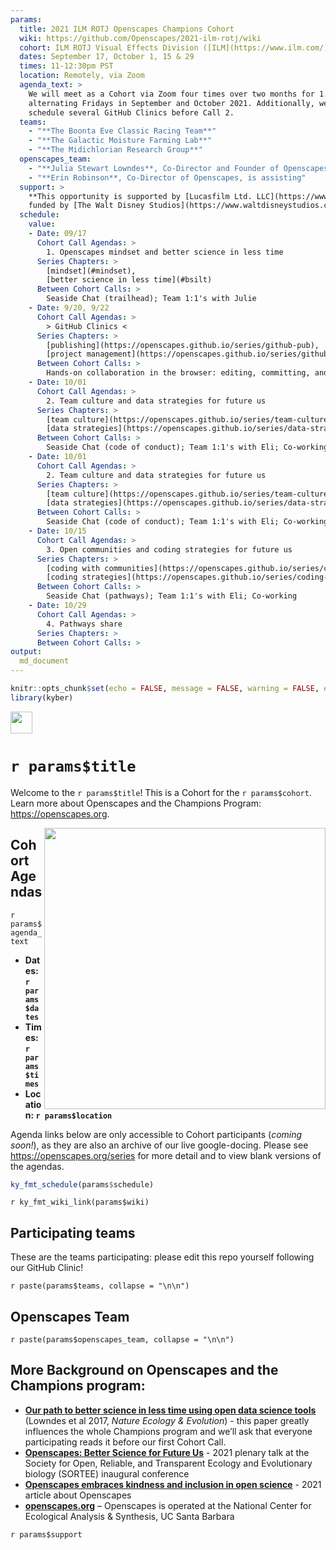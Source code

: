 ```yaml
---
params:
  title: 2021 ILM ROTJ Openscapes Champions Cohort
  wiki: https://github.com/Openscapes/2021-ilm-rotj/wiki
  cohort: ILM ROTJ Visual Effects Division ([ILM](https://www.ilm.com/))
  dates: September 17, October 1, 15 & 29
  times: 11-12:30pm PST
  location: Remotely, via Zoom
  agenda_text: >
    We will meet as a Cohort via Zoom four times over two months for 1.5 hours, on 
    alternating Fridays in September and October 2021. Additionally, we will 
    schedule several GitHub Clinics before Call 2.
  teams:
    - "**The Boonta Eve Classic Racing Team**"
    - "**The Galactic Moisture Farming Lab**"
    - "**The Midichlorian Research Group**"
  openscapes_team:
    - "**Julia Stewart Lowndes**, Co-Director and Founder of Openscapes, is co-leading"
    - "**Erin Robinson**, Co-Director of Openscapes, is assisting"
  support: >
    **This opportunity is supported by [Lucasfilm Ltd. LLC](https://www.lucasfilm.com/), 
    funded by [The Walt Disney Studios](https://www.waltdisneystudios.com/).**
  schedule:
    value:
    - Date: 09/17
      Cohort Call Agendas: >
        1. Openscapes mindset and better science in less time
      Series Chapters: >
        [mindset](#mindset),
        [better science in less time](#bsilt)
      Between Cohort Calls: >
        Seaside Chat (trailhead); Team 1:1's with Julie
    - Date: 9/20, 9/22
      Cohort Call Agendas: >
        > GitHub Clinics <
      Series Chapters: >
        [publishing](https://openscapes.github.io/series/github-pub), 
        [project management](https://openscapes.github.io/series/github-issues)
      Between Cohort Calls: >
        Hands-on collaboration in the browser: editing, committing, and Issues
    - Date: 10/01
      Cohort Call Agendas: >
        2. Team culture and data strategies for future us
      Series Chapters: >
        [team culture](https://openscapes.github.io/series/team-culture),
        [data strategies](https://openscapes.github.io/series/data-strategies)
      Between Cohort Calls: >
        Seaside Chat (code of conduct); Team 1:1's with Eli; Co-working
    - Date: 10/01
      Cohort Call Agendas: >
        2. Team culture and data strategies for future us
      Series Chapters: >
        [team culture](https://openscapes.github.io/series/team-culture),
        [data strategies](https://openscapes.github.io/series/data-strategies)
      Between Cohort Calls: >
        Seaside Chat (code of conduct); Team 1:1's with Eli; Co-working 
    - Date: 10/15
      Cohort Call Agendas: >
        3. Open communities and coding strategies for future us
      Series Chapters: >
        [coding with communities](https://openscapes.github.io/series/communities),
        [coding strategies](https://openscapes.github.io/series/coding-strategies)
      Between Cohort Calls: >
        Seaside Chat (pathways); Team 1:1's with Eli; Co-working
    - Date: 10/29
      Cohort Call Agendas: >
        4. Pathways share
      Series Chapters: >
      Between Cohort Calls: >
output:
  md_document
---
```


```r
knitr::opts_chunk$set(echo = FALSE, message = FALSE, warning = FALSE, error = FALSE)
library(kyber)
```

<a align="left" href="https://github.com/Openscapes/2021-noaa-nmfs"><img src="https://github.githubassets.com/images/modules/logos_page/GitHub-Mark.png" width="35px"></a>

# `r params$title`

Welcome to the `r params$title`! This is a Cohort for the `r params$cohort`. Learn more about 
Openscapes and the Champions Program: <https://openscapes.org>. 

<img align="right" src="https://raw.githubusercontent.com/Openscapes/2021-sasi/main/horst-champions-trailhead.png" width="450">

## Cohort Agendas

`r params$agenda_text`

- **Dates: `r params$dates`**
- **Times: `r params$times`**
- **Location: `r params$location`**

Agenda links below are only accessible to Cohort participants (*coming soon!*),
as they are also an archive of our live google-docing. Please 
see <https://openscapes.org/series> for more detail and to view blank versions 
of the agendas.
 
```r
ky_fmt_schedule(params$schedule)
```

`r ky_fmt_wiki_link(params$wiki)`

## Participating teams

These are the teams participating: please edit this repo yourself following our
GitHub Clinic!

`r paste(params$teams, collapse = "\n\n")`

## Openscapes Team

`r paste(params$openscapes_team, collapse = "\n\n")`

## More Background on Openscapes and the Champions program:

* **[Our path to better science in less time using open data science tools](https://www.nature.com/articles/s41559-017-0160)** (Lowndes et al 2017, _Nature Ecology & Evolution_) - this paper greatly influences the whole Champions program and we’ll ask that everyone participating reads it before our first Cohort Call. 
* **[Openscapes: Better Science for Future Us](https://docs.google.com/presentation/d/1HGw4P095-lblHiGQHXYidHiVysjrPxuojxTxKtE13vk/edit#slide=id.ge2b7c2f974_0_2017)** - 2021 plenary talk at the Society for Open, Reliable, and Transparent Ecology and Evolutionary biology (SORTEE) inaugural conference 
* **[Openscapes embraces kindness and inclusion in open science](https://sparcopen.org/impact-story/openscapes-embraces-kindness-and-inclusion-of-open-science/)** - 2021 article about Openscapes
* **[openscapes.org](https://openscapes.org/)** – Openscapes is operated at the National Center for Ecological Analysis & Synthesis, UC Santa Barbara

`r params$support`